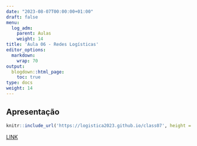 ```yaml
---
date: "2023-08-07T00:00:00+01:00"
draft: false
menu:
  log_adm:
    parent: Aulas
    weight: 14
title: 'Aula 06 - Redes Logísticas'
editor_options: 
  markdown: 
    wrap: 70
output: 
  blogdown::html_page:
    toc: true
type: docs
weight: 14
---
```


## Apresentação

```r
knitr::include_url('https://logistica2023.github.io/class07', height = "400px")
```

[LINK](https://logistica2023.github.io/class07)
